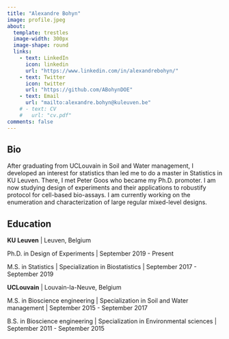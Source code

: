 ```yaml
---
title: "Alexandre Bohyn"
image: profile.jpeg
about:
  template: trestles
  image-width: 300px
  image-shape: round
  links:
    - text: LinkedIn
      icon: linkedin
      url: "https://www.linkedin.com/in/alexandrebohyn/"
    - text: Twitter
      icon: twitter
      url: "https://github.com/ABohynDOE"
    - text: Email
      url: "mailto:alexandre.bohyn@kuleuven.be"
    # - text: CV
    #   url: "cv.pdf"
comments: false
---
```


::: {.column-page}

## Bio

After graduating from UCLouvain in Soil and Water management, I developed an interest for statistics than led me to do a master in Statistics in KU Leuven. 
There, I met Peter Goos who became my Ph.D. promoter. 
I am now studying design of experiments and their applications to robustify protocol for cell-based bio-assays.
I am currently working on the enumeration and characterization of large regular mixed-level designs.

## Education

**KU Leuven** | Leuven, Belgium

Ph.D. in Design of Experiments | September 2019 - Present

M.S. in Statistics | Specialization in Biostatistics | September 2017 - September 2019

**UCLouvain** | Louvain-la-Neuve, Belgium

M.S. in Bioscience engineering | Specialization in Soil and Water management | September 2015 - September 2017

B.S. in Bioscience engineering | Specialization in Environmental sciences | September 2011 - September 2015

:::